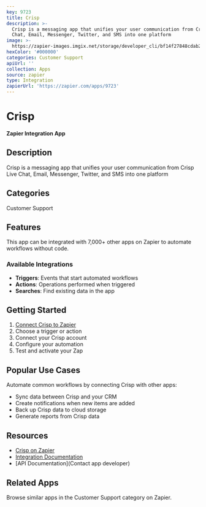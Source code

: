 ```yaml
---
key: 9723
title: Crisp
description: >-
  Crisp is a messaging app that unifies your user communication from Crisp Live
  Chat, Email, Messenger, Twitter, and SMS into one platform
image: >-
  https://zapier-images.imgix.net/storage/developer_cli/bf14f27848cdab2b8bf0f91573e53a06.png?auto=format%2Ccompress&ixlib=python-3.0.0&q=50
hexColor: '#000000'
categories: Customer Support
apiUrl: ''
collection: Apps
source: zapier
type: Integration
zapierUrl: 'https://zapier.com/apps/9723'
---
```

# Crisp

**Zapier Integration App**

## Description

Crisp is a messaging app that unifies your user communication from Crisp Live Chat, Email, Messenger, Twitter, and SMS into one platform

## Categories

Customer Support

## Features

This app can be integrated with 7,000+ other apps on Zapier to automate workflows without code.

### Available Integrations

- **Triggers**: Events that start automated workflows
- **Actions**: Operations performed when triggered
- **Searches**: Find existing data in the app

## Getting Started

1. [Connect Crisp to Zapier](https://zapier.com/apps/9723)
2. Choose a trigger or action
3. Connect your Crisp account
4. Configure your automation
5. Test and activate your Zap

## Popular Use Cases

Automate common workflows by connecting Crisp with other apps:

- Sync data between Crisp and your CRM
- Create notifications when new items are added
- Back up Crisp data to cloud storage
- Generate reports from Crisp data

## Resources

- [Crisp on Zapier](https://zapier.com/apps/9723)
- [Integration Documentation](https://zapier.com/apps/9723/integrations)
- [API Documentation](Contact app developer)

## Related Apps

Browse similar apps in the Customer Support category on Zapier.
